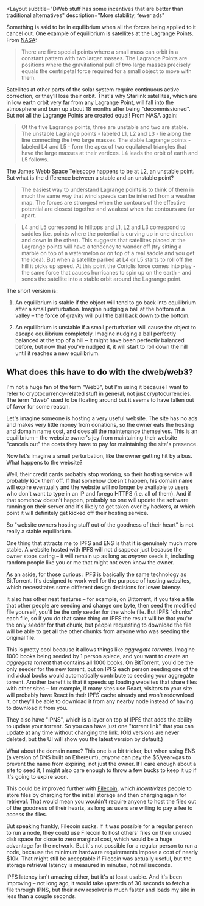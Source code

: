 
<Layout
  subtitle="DWeb stuff has some incentives that are better than traditional alternatives"
  description="More stability, fewer ads"
>

Something is said to be in equilibrium when all the forces being applied to it cancel out. One example of equilibrium is satellites at the Lagrange Points. From [NASA](https://solarsystem.nasa.gov/resources/754/what-is-a-lagrange-point/):

> There are five special points where a small mass can orbit in a constant pattern with two larger masses. The Lagrange Points are positions where the gravitational pull of two large masses precisely equals the centripetal force required for a small object to move with them.

> <CenteredImg src={lagrange} />

Satellites at other parts of the solar system require continuous active correction, or they'll lose their orbit. That's why Starlink satellites, which are in low earth orbit very far from any Lagrange Point, will fall into the atmosphere and burn up about 18 months after being "decommissioned". But not all the Lagrange Points are created equal! From NASA again:

> Of the five Lagrange points, three are unstable and two are stable. The unstable Lagrange points - labeled L1, L2 and L3 - lie along the line connecting the two large masses. The stable Lagrange points - labeled L4 and L5 - form the apex of two equilateral triangles that have the large masses at their vertices. L4 leads the orbit of earth and L5 follows.

The James Webb Space Telescope happens to be at L2, an unstable point. But what is the difference between a stable and an unstable point?

> The easiest way to understand Lagrange points is to think of them in much the same way that wind speeds can be inferred from a weather map. The forces are strongest when the contours of the effective potential are closest together and weakest when the contours are far apart.

> <CenteredImg src={stability} />

> L4 and L5 correspond to hilltops and L1, L2 and L3 correspond to saddles (i.e. points where the potential is curving up in one direction and down in the other). This suggests that satellites placed at the Lagrange points will have a tendency to wander off (try sitting a marble on top of a watermelon or on top of a real saddle and you get the idea). But when a satellite parked at L4 or L5 starts to roll off the hill it picks up speed. At this point the Coriolis force comes into play - the same force that causes hurricanes to spin up on the earth - and sends the satellite into a stable orbit around the Lagrange point.

The short version is:

1. An equilibrium is stable if the object will tend to go back into equilibrium after a small perturbation. Imagine nudging a ball at the bottom of a valley – the force of gravity will pull the ball back down to the bottom.

2. An equilibrium is unstable if a small perturbation will cause the object to escape equilibrium completely. Imagine nudging a ball perfectly balanced at the top of a hill – it might have been perfectly balanced before, but now that you've nudged it, it will start to roll down the hill until it reaches a new equilibrium.

## What does this have to do with the dweb/web3?

I'm not a huge fan of the term "Web3", but I'm using it because I want to refer to cryptocurrency-related stuff in general, not just cryptocurrencies. The term "dweb" used to be floating around but it seems to have fallen out of favor for some reason.

Let's imagine someone is hosting a very useful website. The site has no ads and makes very little money from donations, so the owner eats the hosting and domain name cost, and does all the maintenance themselves. This is an equilibrium – the website owner's joy from maintaining their website "cancels out" the costs they have to pay for maintaining the site's presence.

Now let's imagine a small perturbation, like the owner getting hit by a bus. What happens to the website?

Well, their credit cards probably stop working, so their hosting service will probably kick them off. If that somehow doesn't happen, his domain name will expire eventually and the website will no longer be available to users who don't want to type in an IP and forego HTTPS (i.e. all of them). And if that somehow doesn't happen, probably no one will update the software running on their server and it's likely to get taken over by hackers, at which point it will definitely get kicked off their hosting service.

So "website owners hosting stuff out of the goodness of their heart" is not really a stable equilibrium.

One thing that attracts me to IPFS and ENS is that it is genuinely much more stable. A website hosted with IPFS will not disappear just because the owner stops caring – it will remain up as long as _anyone_ seeds it, including random people like you or me that might not even know the owner.

<Minisection>

As an aside, for those curious: IPFS is basically the same technology as BitTorrent. It's designed to work well for the purpose of hosting websites, which necessitates some different design decisions for lower latency.

It also has other neat features – for example, on Bittorrent, if you take a file that other people are seeding and change one byte, then seed the modified file yourself, you'll be the only seeder for the whole file. But IPFS "chunks" each file, so if you do that same thing on IPFS the result will be that you're the only seeder for that chunk, but people requesting to download the file will be able to get all the other chunks from anyone who was seeding the original file.

This is pretty cool because it allows things like _aggregate torrents_. Imagine 1000 books being seeded by 1 person apiece, and you want to create an _aggregate torrent_ that contains all 1000 books. On BitTorrent, you'd be the only seeder for the new torrent, but on IPFS each person seeding one of the individual books would automatically contribute to seeding your aggregate torrent. Another benefit is that it speeds up loading websites that share files with other sites – for example, if many sites use React, visitors to your site will probably have React in their IPFS cache already and won't redownload it, or they'll be able to download it from any nearby node instead of having to download it from you.

They also have "IPNS", which is a layer on top of IPFS that adds the ability to update your torrent. So you can have just one "torrent link" that you can update at any time without changing the link. (Old versions are never deleted, but the UI will show you the latest version by default.)

</Minisection>

What about the domain name? This one is a bit tricker, but when using ENS (a version of DNS built on Ethereum), _anyone_ can pay the $5/year+gas to prevent the name from expiring, not just the owner. If I care enough about a site to seed it, I might also care enough to throw a few bucks to keep it up if it's going to expire soon.

This could be improved further with [Filecoin](https://filecoin.io/), which _incentivizes_ people to store files by charging for the initial storage and then charging again for retrieval. That would mean you wouldn't require anyone to host the files out of the goodness of their hearts, as long as users are willing to pay a fee to access the files.

But speaking frankly, Filecoin sucks. If it was possible for a regular person to run a node, they could use Filecoin to host others' files on their unused disk space for close to zero marginal cost, which would be a huge advantage for the network. But it's not possible for a regular person to run a node, because the minimum hardware requirements impose a cost of nearly $10k. That might still be acceptable if Filecoin was actually useful, but the storage retrieval latency is measured in minutes, not milliseconds.

IPFS latency isn't amazing either, but it's at least usable. And it's been improving – not long ago, it would take upwards of 30 seconds to fetch a file through IPNS, but their new resolver is much faster and loads my site in less than a couple seconds.

</Layout>
